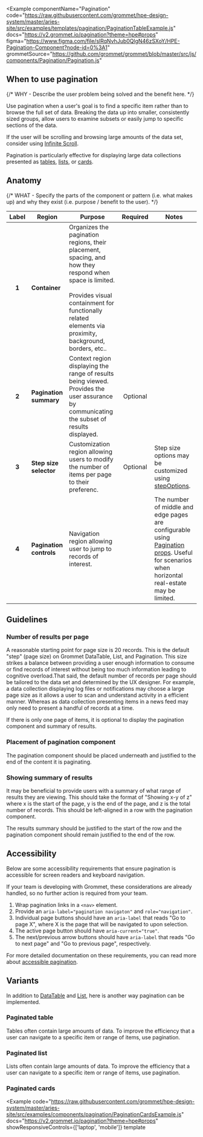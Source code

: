 
<Example
  componentName="Pagination"
  code="https://raw.githubusercontent.com/grommet/hpe-design-system/master/aries-site/src/examples/templates/pagination/PaginationTableExample.js"
  docs="https://v2.grommet.io/pagination?theme=hpe#props"
  figma="https://www.figma.com/file/slRqNvhJub0QlgN46zSXoY/HPE-Pagination-Component?node-id=0%3A1"
  grommetSource="https://github.com/grommet/grommet/blob/master/src/js/components/Pagination/Pagination.js"
>
  <PaginationExample />
</Example>

## When to use pagination

{/* WHY - Describe the user problem being solved and the benefit here. */}

Use pagination when a user's goal is to find a specific item rather than to browse 
the full set of data. Breaking the data up into smaller, consistently sized groups, 
allow users to examine subsets or easily jump to specific sections of the data.

If the user will be scrolling and browsing large amounts of the data set, consider 
using [Infinite Scroll](https://v2.grommet.io/infinitescroll).

Pagination is particularly effective for displaying large data collections presented
as [tables](#paginated-table), [lists](#paginated-list), or [cards](#paginated-cards).

## Anatomy

{/* WHAT - Specify the parts of the component or pattern (i.e. what makes up) and why 
they exist (i.e. purpose / benefit to the user). */}

| Label | Region | Purpose | Required | Notes |
| :---: | ------ | ------- | :------: | ----- |
| **1** | **Container** | Organizes the pagination regions, their placement, spacing, and how they respond when space is limited. <br /><br /> Provides visual containment for functionally related elements via proximity, background, borders, etc.. | <Checkmark a11yTitle="true" size="small" /> | |
| **2** | **Pagination summary** | Context region displaying the range of results being viewed. Provides the user assurance by communicating the subset of results displayed. | Optional | |
| **3** | **Step size selector** | Customization region allowing users to modify the number of items per page to their preferenc. | Optional | Step size options may be customized using [stepOptions](https://v2.grommet.io/pagination#stepOptions). |
| **4** | **Pagination controls** | Navigation region allowing user to jump to records of interest. | <Checkmark a11yTitle="true" size="small" /> | The number of middle and edge pages are configurable using [Pagination props](https://v2.grommet.io/pagination#props). Useful for scenarios when horizontal real-estate may be limited. |

## Guidelines

### Number of results per page

A reasonable starting point for page size is 20 records. This is the default "step" (page size) on Grommet DataTable, List, and Pagination. This size strikes a balance between providing a user enough information to consume or find records of interest without being too much information leading to cognitive overload.That said, the default number of records per page should be tailored to the data set and determined by the UX designer. For example, a data collection displaying log files or notifications may choose a large page size as it allows a user to scan and understand activity in a efficient manner. Whereas as data collection presenting items in a news feed may only need to present a handful of records at a time.

If there is only one page of items, it is optional to display the pagination component and summary of results.

### Placement of pagination component

The pagination component should be placed underneath and justified to the end of the content it is paginating.

### Showing summary of results

It may be beneficial to provide users with a summary of what range of results they are viewing. This should take the format of "Showing x-y of z" where x is the start of the page, y is the end of the page, and z is the total number of records. This should be left-aligned in a row with the pagination component.

The results summary should be justified to the start of the row and the pagination component should remain justified to the end of the row.

## Accessibility

Below are some accessibility requirements that ensure pagination is accessible for screen readers and keyboard navigation.

If your team is developing with Grommet, these considerations are already handled, so no further action is required from your team.

1. Wrap pagination links in a `<nav>` element.
1. Provide an `aria-label="pagination navigaton"` and `role="navigation"`.
1. Individual page buttons should have an `aria-label` that reads "Go to page X", where X is the page that will be navigated to upon selection.
1. The active page button should have `aria-current="true"`.
1. The next/previous arrow buttons should have `aria-label` that reads "Go to next page" and "Go to previous page", respectively.

For more detailed documentation on these requirements, you can read more about [accessible pagination](https://www.a11ymatters.com/pattern/pagination/).

## Variants

In addition to [DataTable](/components/datatable#paginated) and [List](/templates/lists#paginated), here is another way pagination can be implemented.

### Paginated table

Tables often contain large amounts of data. To improve the efficiency that a user can navigate to a specific item or range of items, use pagination.

<ExampleImagePreview
  label="See Paginated Table"
  href="/components/datatable#paginated"
  src="/pagination-table-preview.png"
  alt="HPE Design System Paginated Table Example"
/>

### Paginated list

Lists often contain large amounts of data. To improve the efficiency that a user can navigate to a specific item or range of items, use pagination.

<ExampleImagePreview
  label="See Paginated List"
  href="/templates/lists#paginated"
  src="/pagination-list-preview.png"
  alt="HPE Design System Paginated List Example"
/>

### Paginated cards

<Example
  code="https://raw.githubusercontent.com/grommet/hpe-design-system/master/aries-site/src/examples/components/pagination/PaginationCardsExample.js"
  docs="https://v2.grommet.io/pagination?theme=hpe#props"
  showResponsiveControls={['laptop', 'mobile']}
  template
>
  <PaginationCardsExample />
</Example>
